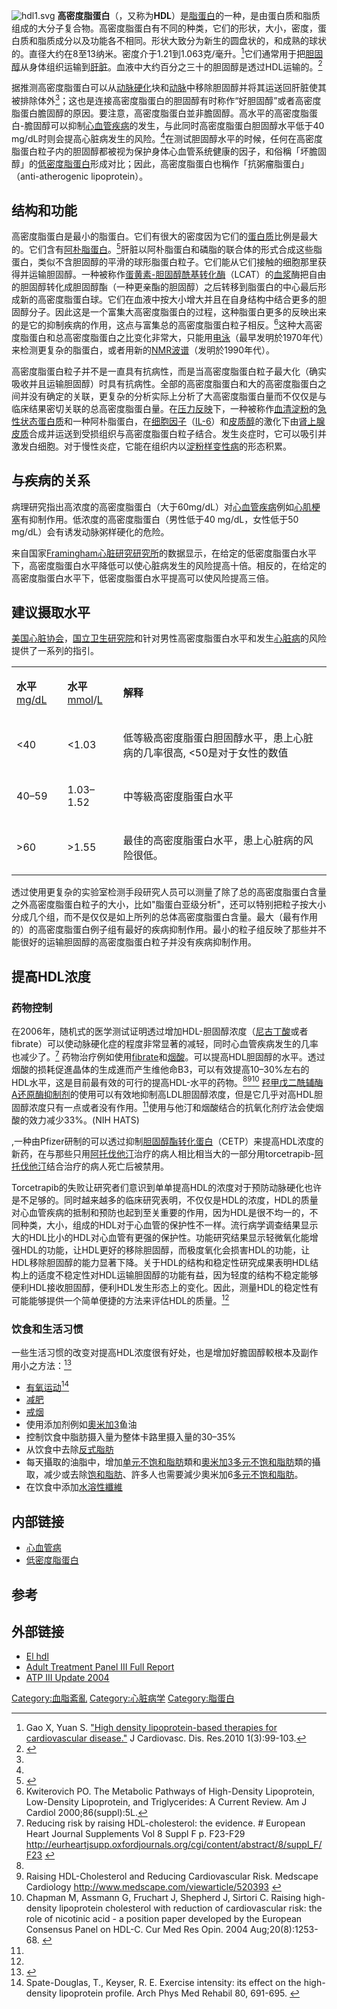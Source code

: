 [[File:hdl1.svg|right]]
'''高密度脂蛋白'''（{{lang-en|High-density lipoprotein}}，又称为'''HDL'''）是[[脂蛋白|脂蛋白]]的一种，是由蛋白质和脂质组成的大分子复合物。高密度脂蛋白有不同的种类，它们的形状，大小，密度，蛋白质和脂质成分以及功能各不相同。形状大致分为新生的圆盘状的，和成熟的球状的。直径大约在8至13纳米。密度介于1.21到1.063克/毫升。<ref name="gao1">Gao X, Yuan S. [https://www.ncbi.nlm.nih.gov/pmc/articles/PMC2982209/ "High density lipoprotein-based therapies for cardiovascular disease."] J Cardiovasc. Dis. Res.2010 1(3):99-103.</ref>它们通常用于把[[胆固醇|胆固醇]]从身体组织运输到[[肝脏|肝脏]]。血液中大约百分之三十的胆固醇是透过HDL运输的。<ref name="am180">{{Cite web |url=http://www.americanheart.org/presenter.jhtml?identifier=180 |title=存档副本 |accessdate=2007-10-12 |archive-date=2007-10-11 |archive-url=https://web.archive.org/web/20071011130831/http://www.americanheart.org/presenter.jhtml?identifier=180 |dead-url=no }}</ref>

据推测高密度脂蛋白可以从[[动脉硬化|动脉硬化]]块和[[动脉|动脉]]中移除胆固醇并将其运送回肝脏使其被排除体外<ref name="gao1" />；这也是连接高密度脂蛋白的胆固醇有时称作“好胆固醇”或者高密度脂蛋白膽固醇的原因。要注意，高密度脂蛋白並非膽固醇。高水平的高密度脂蛋白-膽固醇可以抑制[[心血管疾病|心血管疾病]]的发生，与此同时高密度脂蛋白胆固醇水平低于40 mg/dL时则会提高心脏病发生的风险。<ref name="am180" />在测试胆固醇水平的时候，任何在高密度脂蛋白粒子内的胆固醇都被视为保护身体心血管系统健康的因子，和俗稱「坏膽固醇」的[[低密度脂蛋白|低密度脂蛋白]]形成对比；因此，高密度脂蛋白也稱作「抗粥瘤脂蛋白」（anti-atherogenic lipoprotein）。

== 结构和功能 ==
高密度脂蛋白是最小的脂蛋白。它们有很大的密度因为它们的[[蛋白质|蛋白质]]比例是最大的。它们含有[[阿朴脂蛋白|阿朴脂蛋白]]。<ref>{{cite web|author= Baylor College of Medicine, Lipids Online|url= http://www.lipidsonline.org/slides/slide01.cfm?q=apolipoprotein&dpg=59|year= January 29, 2001|accessdate= February 20, 2006|title= Heterogeneity of HDL|archive-date= 2009-06-30|archive-url= https://web.archive.org/web/20090630025419/http://www.lipidsonline.org/slides/slide01.cfm?q=apolipoprotein&dpg=59|dead-url= no}}</ref>肝脏以阿朴脂蛋白和磷脂的联合体的形式合成这些脂蛋白，类似不含胆固醇的平滑的球形脂蛋白粒子。它们能从它们接触的细胞那里获得并运输胆固醇。一种被称作[[蛋黄素-胆固醇酰基转化酶|蛋黄素-胆固醇酰基转化酶]]（LCAT）的[[血浆|血浆]]酶把自由的胆固醇转化成胆固醇酯（一种更亲酯的胆固醇）之后转移到脂蛋白的中心最后形成新的高密度脂蛋白球。它们在血液中按大小增大并且在自身结构中结合更多的胆固醇分子。因此这是一个富集大高密度脂蛋白的过程，这种脂蛋白更多的反映出来的是它的抑制疾病的作用，这点与富集总的高密度脂蛋白粒子相反。<ref>Kwiterovich PO. The Metabolic Pathways of High-Density Lipoprotein, Low-Density Lipoprotein, and Triglycerides: A Current Review. Am J Cardiol 2000;86(suppl):5L.</ref>这种大高密度脂蛋白和总高密度脂蛋白之比变化非常大，只能用[[电泳|电泳]]（最早发明於1970年代）来检测更复杂的脂蛋白，或者用新的[[核磁共振|NMR]][[波谱|波谱]]（发明於1990年代）。

高密度脂蛋白粒子并不是一直具有抗病性，而是当高密度脂蛋白粒子最大化（确实吸收并且运输胆固醇）时具有抗病性。全部的高密度脂蛋白和大的高密度脂蛋白之间并没有确定的关联，更复杂的分析实际上分析了大高密度脂蛋白量而不仅仅是与临床结果密切关联的总高密度脂蛋白量。在[[戰鬥或逃跑反應|压力反映]]下，一种被称作[[血清淀粉|血清淀粉]]的[[急性状态蛋白质|急性状态蛋白质]]和一种阿朴脂蛋白，在[[细胞因子|细胞因子]]（[[IL-6|IL-6]]）和[[皮质醇|皮质醇]]的激化下由[[肾上腺皮质|肾上腺皮质]]合成并运送到受损组织与高密度脂蛋白粒子结合。发生炎症时，它可以吸引并激发白细胞。对于慢性炎症，它能在组织内以[[淀粉样变性病|淀粉样变性病]]的形态积累。

==与疾病的关系==
病理研究指出高浓度的高密度脂蛋白（大于60mg/dL）对[[心血管疾病|心血管疾病]]例如[[心肌梗塞|心肌梗塞]]有抑制作用。低浓度的高密度脂蛋白（男性低于40 mg/dL，女性低于50 mg/dL）会有诱发动脉粥样硬化的危险。

来自国家[[Framingham心脏研究研究所|Framingham心脏研究研究所]]的数据显示，在给定的低密度脂蛋白水平下，高密度脂蛋白水平降低可以使心脏病发生的风险提高十倍。相反的，在给定的高密度脂蛋白水平下，低密度脂蛋白水平提高可以使风险提高三倍。

==建议摄取水平==
[[美国心脏协会|美国心脏协会]]，[[国立卫生研究院|国立卫生研究院]]和{{link-en|国家胆固醇教育计划| National Cholesterol Education Program}}针对男性高密度脂蛋白水平和发生[[心脏病|心脏病]]的风险提供了一系列的指引。

{| cellpadding=3 cellspacing=0 border=1 style="border-collapse:collapse"
|bgcolor="#cccccc"| '''水平'''[[gram_per_litre|mg/dL]]
|bgcolor="#cccccc"| '''水平'''[[摩尔_(单位)|mmol]]/[[Litre|L]]
|bgcolor="#cccccc"| '''解释'''
|-
| <40
| <1.03
| 低等級高密度脂蛋白胆固醇水平，患上心脏病的几率很高, <50是对于女性的数值
|-
| 40–59
| 1.03–1.52
| 中等級高密度脂蛋白水平
|-
| >60
| >1.55
| 最佳的高密度脂蛋白水平，患上心脏病的风险很低。
|}
透过使用更复杂的实验室检测手段研究人员可以测量了除了总的高密度脂蛋白含量之外高密度脂蛋白粒子的大小，比如"脂蛋白亚级分析"，还可以特别把粒子按大小分成几个组，而不是仅仅是如上所列的总体高密度脂蛋白含量。最大（最有作用的）的高密度脂蛋白例子组有最好的疾病抑制作用。最小的粒子组反映了那些并不能很好的运输胆固醇的高密度脂蛋白粒子并没有疾病抑制作用。

==提高HDL浓度==
===药物控制===
在2006年，随机式的医学测试证明透过增加HDL-胆固醇浓度（[[尼古丁酸|尼古丁酸]]或者fibrate）可以使动脉硬化症的程度非常显著的减轻，同时心血管疾病发生的几率也减少了。<ref name="ehjs">Reducing risk by raising HDL-cholesterol: the evidence. # European Heart Journal Supplements Vol 8 Suppl F p. F23-F29 http://eurheartjsupp.oxfordjournals.org/cgi/content/abstract/8/suppl_F/F23 {{Wayback|url=http://eurheartjsupp.oxfordjournals.org/cgi/content/abstract/8/suppl_F/F23 |date=20090703201748 }}</ref>
药物治疗例如使用[[fibrate|fibrate]]和[[烟酸|烟酸]]。可以提高HDL胆固醇的水平。透过烟酸的损耗促進晶体的生成進而产生维他命B3，可以有效提高10–30%左右的HDL水平，这是目前最有效的可行的提高HDL-水平的药物。<ref name="ehjs" /><ref name="rhcrcr">Raising HDL-Cholesterol and Reducing Cardiovascular Risk. Medscape Cardiology http://www.medscape.com/viewarticle/520393 {{Wayback|url=http://www.medscape.com/viewarticle/520393 |date=20071021072534 }}</ref><ref>Chapman M, Assmann G, Fruchart J, Shepherd J, Sirtori C. Raising high-density lipoprotein cholesterol with reduction of cardiovascular risk: the role of nicotinic acid - a position paper developed by the European Consensus Panel on HDL-C. Cur Med Res Opin. 2004 Aug;20(8):1253-68. {{PMID|15324528}}</ref>
[[他汀|羟甲戊二酰辅酶A还原酶抑制剂]]的使用可以有效地抑制高LDL胆固醇浓度，但是它几乎对高HDL胆固醇浓度只有一点或者没有作用。<ref name="rhcrcr" />使用与他汀和烟酸结合的抗氧化剂疗法会使烟酸的效力减少33%。(NIH HATS)

{{link-en|Torcetrapib|Torcetrapib}},一种由Pfizer研制的可以透过抑制[[胆固醇酯转化蛋白|胆固醇酯转化蛋白]]（CETP）来提高HDL浓度的新药，在与那些只用[[阿托伐他汀|阿托伐他汀]]治疗的病人相比相当大的一部分用torcetrapib-[[阿托伐他汀|阿托伐他汀]]结合治疗的病人死亡后被禁用。

Torcetrapib的失败让研究者们意识到单单提高HDL的浓度对于预防动脉硬化也许是不足够的。同时越来越多的临床研究表明，不仅仅是HDL的浓度，HDL的质量对心血管疾病的抵制和预防也起到至关重要的作用，因为HDL是很不均一的，不同种类，大小，组成的HDL对于心血管的保护性不一样。流行病学调查结果显示大的HDL比小的HDL对心血管有更强的保护性。功能研究结果显示轻微氧化能增强HDL的功能，让HDL更好的移除胆固醇，而极度氧化会损害HDL的功能，让HDL移除胆固醇的能力显著下降。关于HDL的结构和稳定性研究成果表明HDL结构上的适度不稳定性对HDL运输胆固醇的功能有益，因为轻度的结构不稳定能够便利HDL接收胆固醇，便利HDL发生形态上的变化。因此，测量HDL的稳定性有可能能够提供一个简单便捷的方法来评估HDL的质量。<ref name="gao1" />

===饮食和生活习惯===
一些生活习惯的改变对提高HDL浓度很有好处，也是增加好膽固醇較根本及副作用小之方法：<ref>{{cite web|author= Richard N. Fogoros, M.D.|url= http://heartdisease.about.com/cs/cholesterol/a/raiseHDL.htm|accessdate= July 29, 2006|title= Raising Your HDL Levels|archive-date= 2006-07-14|archive-url= https://web.archive.org/web/20060714074213/http://heartdisease.about.com/cs/cholesterol/a/raiseHDL.htm|dead-url= yes}}</ref>
* [[有氧运动|有氧运动]]<ref>Spate-Douglas, T., Keyser, R. E.  Exercise intensity: its effect on the high-density lipoprotein profile.  Arch Phys Med Rehabil 80, 691-695. {{PMID|10378497}}</ref>
* [[减肥|减肥]]
* [[戒烟|戒烟]]
* 使用添加剂例如[[奧米加3|奧米加3]]鱼油
* 控制饮食中脂肪摄入量为整体卡路里摄入量的30–35%
* 从饮食中去除[[反式脂肪|反式脂肪]]
* 每天攝取的油脂中，增加[[单元不饱和脂肪|单元不饱和脂肪]]類和[[奧米加3|奧米加3]][[多元不饱和脂肪|多元不饱和脂肪]]類的攝取，减少或去除[[饱和脂肪|饱和脂肪]]、許多人也需要減少奧米加6[[多元不饱和脂肪|多元不饱和脂肪]]。
* 在饮食中添加[[食用纤维素|水溶性纖維]]

==内部链接==
* [[心血管病|心血管病]]
* [[低密度脂蛋白|低密度脂蛋白]]

==参考==
<references />

==外部链接==
*[http://www.bajarcolesterol.com/hdl-colesterol/hdl-colesterol.html El hdl] {{Wayback|url=http://www.bajarcolesterol.com/hdl-colesterol/hdl-colesterol.html |date=20071012005942 }}
*[https://web.archive.org/web/20050524010904/http://www.nhlbi.nih.gov/guidelines/cholesterol/atp3_rpt.htm Adult Treatment Panel III Full Report]
*[https://web.archive.org/web/20140202053506/http://www.nhlbi.nih.gov/guidelines/cholesterol/atp3upd04.htm ATP III Update 2004]

{{Lipoprotein metabolism}}

[[Category:血脂紊亂|Category:血脂紊亂]]
[[Category:心脏病学|Category:心脏病学]]
[[Category:脂蛋白|Category:脂蛋白]]